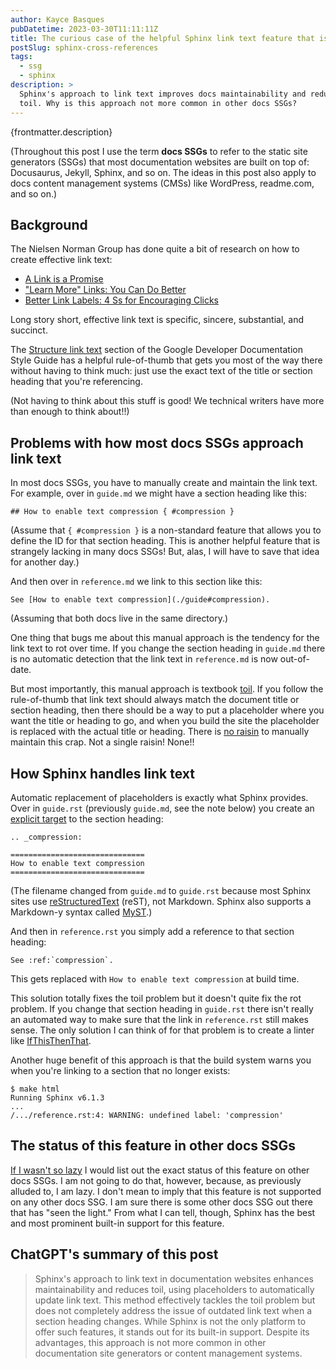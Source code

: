 ```yaml
---
author: Kayce Basques
pubDatetime: 2023-03-30T11:11:11Z
title: The curious case of the helpful Sphinx link text feature that is strangely missing in other docs SSGs
postSlug: sphinx-cross-references
tags:
  - ssg
  - sphinx
description: >
  Sphinx's approach to link text improves docs maintainability and reduces
  toil. Why is this approach not more common in other docs SSGs?
---
```


<p>{frontmatter.description}</p>

(Throughout this post I use the term **docs SSGs** to refer to the static site
generators (SSGs) that most documentation websites are built on top of:
Docusaurus, Jekyll, Sphinx, and so on. The ideas in this post also apply to docs
content management systems (CMSs) like WordPress, readme.com, and so on.)

## Background

The Nielsen Norman Group has done quite a bit of research on how to create
effective link text:

* [A Link is a Promise]
* ["Learn More" Links: You Can Do Better]
* [Better Link Labels: 4 Ss for Encouraging Clicks]

Long story short, effective link text is specific, sincere, substantial, and
succinct.

The [Structure link text] section of the Google Developer Documentation Style
Guide has a helpful rule-of-thumb that gets you most of the way there without
having to think much: just use the exact text of the title or section heading
that you're referencing.

(Not having to think about this stuff is good! We technical writers have more
than enough to think about!!)

## Problems with how most docs SSGs approach link text

In most docs SSGs, you have to manually create and maintain the link text.
For example, over in `guide.md` we might have a section heading like this:

```
## How to enable text compression { #compression }
```

(Assume that `{ #compression }` is a non-standard feature that allows you
to define the ID for that section heading. This is another helpful feature that
is strangely lacking in many docs SSGs! But, alas, I will have to save that
idea for another day.)

And then over in `reference.md` we link to this section like this:

```
See [How to enable text compression](./guide#compression).
```

(Assuming that both docs live in the same directory.)

One thing that bugs me about this manual approach is the tendency for the link
text to rot over time. If you change the section heading in `guide.md` there
is no automatic detection that the link text in `reference.md` is now
out-of-date.

But most importantly, this manual approach is textbook [toil]. If you follow
the rule-of-thumb that link text should always match the document title or
section heading, then there should be a way to put a placeholder where you want
the title or heading to go, and when you build the site the placeholder is replaced
with the actual title or heading. There is [no raisin] to manually maintain
this crap. Not a single raisin! None!!

## How Sphinx handles link text

Automatic replacement of placeholders is exactly what Sphinx provides. Over in
`guide.rst` (previously `guide.md`, see the note below) you create an
[explicit target] to the section heading:

```
.. _compression:

==============================
How to enable text compression
==============================
```

(The filename changed from `guide.md` to `guide.rst` because most Sphinx sites
use [reStructuredText] (reST), not Markdown. Sphinx also supports a Markdown-y
syntax called [MyST].)

And then in `reference.rst` you simply add a reference to that section heading:

```
See :ref:`compression`.
```

This gets replaced with `How to enable text compression` at build time.

This solution totally fixes the toil problem but it doesn't quite fix the rot
problem. If you change that section heading in `guide.rst` there isn't really an
automated way to make sure that the link in `reference.rst` still makes sense.
The only solution I can think of for that problem is to create a linter like
[IfThisThenThat].

Another huge benefit of this approach is that the build system warns you when
you're linking to a section that no longer exists:

```
$ make html
Running Sphinx v6.1.3
...
/.../reference.rst:4: WARNING: undefined label: 'compression'
```

## The status of this feature in other docs SSGs

[If I wasn't so lazy] I would list out the exact status of this feature on
other docs SSGs. I am not going to do that, however, because, as previously
alluded to, I am lazy. I don't mean to imply that this feature is not supported
on any other docs SSG. I am sure there is some other docs SSG out there that
has "seen the light." From what I can tell, though, Sphinx has the best and
most prominent built-in support for this feature.

## ChatGPT's summary of this post

> Sphinx's approach to link text in documentation websites enhances
> maintainability and reduces toil, using placeholders to automatically update
> link text. This method effectively tackles the toil problem but does not
> completely address the issue of outdated link text when a section heading
> changes. While Sphinx is not the only platform to offer such features, it
> stands out for its built-in support. Despite its advantages, this approach is
> not more common in other documentation site generators or content management
> systems.

[explicit target]: https://docs.readthedocs.io/en/stable/guides/cross-referencing-with-sphinx.html#explicit-targets
[Sphinx]: https://www.sphinx-doc.org
[Structure link text]: https://developers.google.com/style/link-text#structure-link-text
[A Link is a Promise]: https://www.nngroup.com/articles/link-promise/
["Learn More" Links: You Can Do Better]: https://www.nngroup.com/articles/learn-more-links/
[Better Link Labels: 4 Ss for Encouraging Clicks]: https://www.nngroup.com/articles/better-link-labels/
[toil]: https://sre.google/sre-book/eliminating-toil/
[no raisin]: https://www.youtube.com/watch?v=V3ZUhWuiQ20
[MyST]: https://myst-parser.readthedocs.io/en/latest/
[reStructuredText]: https://www.sphinx-doc.org/en/master/usage/restructuredtext/index.html
[IfThisThenThat]: https://fuchsia.dev/fuchsia-src/development/source_code/presubmit_checks#ifthisthenthat
[If I wasn't so lazy]: https://www.youtube.com/watch?v=siGFs_NhcOk
